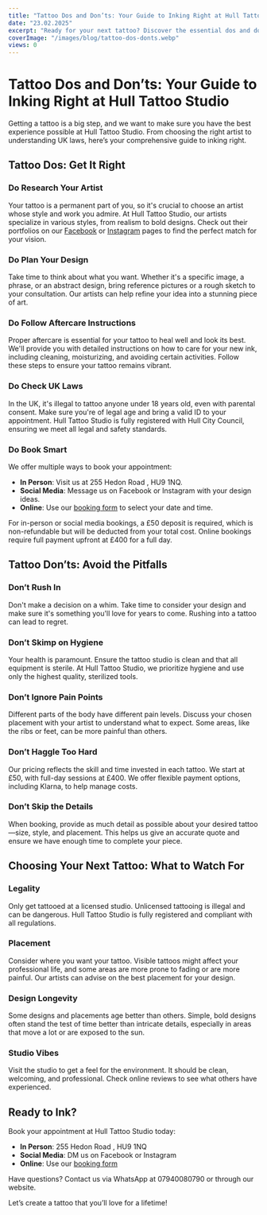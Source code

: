 ```yaml
---
title: "Tattoo Dos and Don’ts: Your Guide to Inking Right at Hull Tattoo Studio"
date: "23.02.2025"
excerpt: "Ready for your next tattoo? Discover the essential dos and don’ts of tattooing, UK laws you need to know, and tips for picking the perfect piece at Hull Tattoo Studio."
coverImage: "/images/blog/tattoo-dos-donts.webp"
views: 0
---
```


# Tattoo Dos and Don’ts: Your Guide to Inking Right at Hull Tattoo Studio

Getting a tattoo is a big step, and we want to make sure you have the best experience possible at Hull Tattoo Studio. From choosing the right artist to understanding UK laws, here’s your comprehensive guide to inking right.

## Tattoo Dos: Get It Right

### Do Research Your Artist

Your tattoo is a permanent part of you, so it's crucial to choose an artist whose style and work you admire. At Hull Tattoo Studio, our artists specialize in various styles, from realism to bold designs. Check out their portfolios on our [Facebook](https://www.facebook.com/hulltattoostudio) or [Instagram](https://www.instagram.com/hull_tattoo_studio) pages to find the perfect match for your vision.

### Do Plan Your Design

Take time to think about what you want. Whether it's a specific image, a phrase, or an abstract design, bring reference pictures or a rough sketch to your consultation. Our artists can help refine your idea into a stunning piece of art.

### Do Follow Aftercare Instructions

Proper aftercare is essential for your tattoo to heal well and look its best. We'll provide you with detailed instructions on how to care for your new ink, including cleaning, moisturizing, and avoiding certain activities. Follow these steps to ensure your tattoo remains vibrant.

### Do Check UK Laws

In the UK, it's illegal to tattoo anyone under 18 years old, even with parental consent. Make sure you're of legal age and bring a valid ID to your appointment. Hull Tattoo Studio is fully registered with Hull City Council, ensuring we meet all legal and safety standards.

### Do Book Smart

We offer multiple ways to book your appointment:
- **In Person**: Visit us at 255 Hedon Road , HU9 1NQ.
- **Social Media**: Message us on Facebook or Instagram with your design ideas.
- **Online**: Use our [booking form](https://www.hulltattoostudio.com/mike) to select your date and time.

For in-person or social media bookings, a £50 deposit is required, which is non-refundable but will be deducted from your total cost. Online bookings require full payment upfront at £400 for a full day.

## Tattoo Don’ts: Avoid the Pitfalls

### Don’t Rush In

Don't make a decision on a whim. Take time to consider your design and make sure it's something you'll love for years to come. Rushing into a tattoo can lead to regret.

### Don’t Skimp on Hygiene

Your health is paramount. Ensure the tattoo studio is clean and that all equipment is sterile. At Hull Tattoo Studio, we prioritize hygiene and use only the highest quality, sterilized tools.

### Don’t Ignore Pain Points

Different parts of the body have different pain levels. Discuss your chosen placement with your artist to understand what to expect. Some areas, like the ribs or feet, can be more painful than others.

### Don’t Haggle Too Hard

Our pricing reflects the skill and time invested in each tattoo. We start at £50, with full-day sessions at £400. We offer flexible payment options, including Klarna, to help manage costs.

### Don’t Skip the Details

When booking, provide as much detail as possible about your desired tattoo—size, style, and placement. This helps us give an accurate quote and ensure we have enough time to complete your piece.

## Choosing Your Next Tattoo: What to Watch For

### Legality

Only get tattooed at a licensed studio. Unlicensed tattooing is illegal and can be dangerous. Hull Tattoo Studio is fully registered and compliant with all regulations.

### Placement

Consider where you want your tattoo. Visible tattoos might affect your professional life, and some areas are more prone to fading or are more painful. Our artists can advise on the best placement for your design.

### Design Longevity

Some designs and placements age better than others. Simple, bold designs often stand the test of time better than intricate details, especially in areas that move a lot or are exposed to the sun.

### Studio Vibes

Visit the studio to get a feel for the environment. It should be clean, welcoming, and professional. Check online reviews to see what others have experienced.

## Ready to Ink?

Book your appointment at Hull Tattoo Studio today:
- **In Person**: 255 Hedon Road , HU9 1NQ
- **Social Media**: DM us on Facebook or Instagram
- **Online**: Use our [booking form](https://www.hulltattoostudio.com/mike)

Have questions? Contact us via WhatsApp at 07940080790 or through our website.

Let’s create a tattoo that you’ll love for a lifetime!